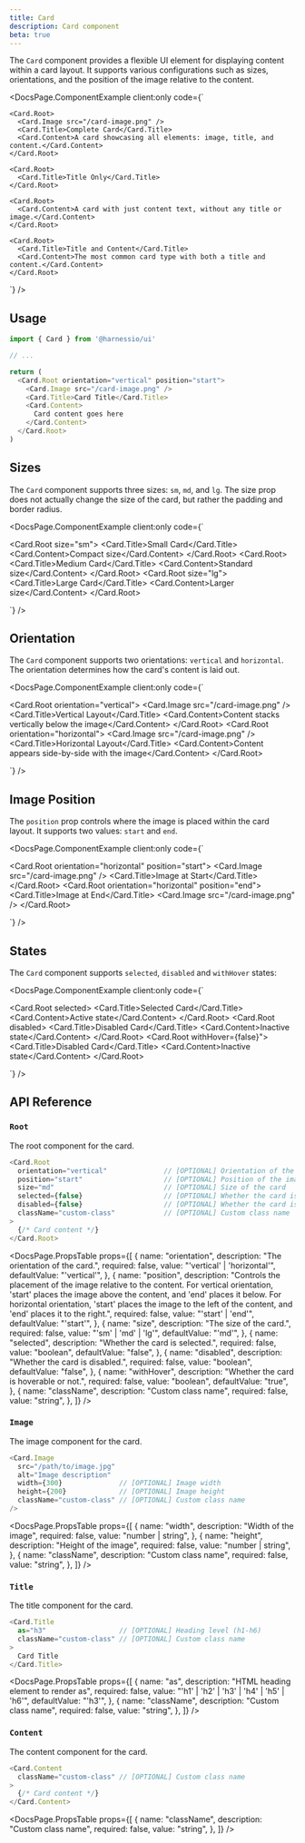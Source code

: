 ```yaml
---
title: Card
description: Card component
beta: true
---
```


The `Card` component provides a flexible UI element for displaying content within a card layout. It supports various configurations such as sizes, orientations, and the position of the image relative to the content.


<DocsPage.ComponentExample
  client:only
  code={`<div className="flex flex-col gap-8">

    <Card.Root>
      <Card.Image src="/card-image.png" />
      <Card.Title>Complete Card</Card.Title>
      <Card.Content>A card showcasing all elements: image, title, and content.</Card.Content>
    </Card.Root>

    <Card.Root>
      <Card.Title>Title Only</Card.Title>
    </Card.Root>

    <Card.Root>
      <Card.Content>A card with just content text, without any title or image.</Card.Content>
    </Card.Root>

    <Card.Root>
      <Card.Title>Title and Content</Card.Title>
      <Card.Content>The most common card type with both a title and content.</Card.Content>
    </Card.Root>

  </div>`}
/>

## Usage

```typescript jsx
import { Card } from '@harnessio/ui'

// ...

return (
  <Card.Root orientation="vertical" position="start">
    <Card.Image src="/card-image.png" />
    <Card.Title>Card Title</Card.Title>
    <Card.Content>
      Card content goes here
    </Card.Content>
  </Card.Root>
)
```

## Sizes

The `Card` component supports three sizes: `sm`, `md`, and `lg`. The size prop does not actually change the size of the card, but rather the padding and border radius.

<DocsPage.ComponentExample
  client:only
  code={`<div className="flex flex-col gap-4">
    <Card.Root size="sm">
      <Card.Title>Small Card</Card.Title>
      <Card.Content>Compact size</Card.Content>
    </Card.Root>
    <Card.Root>
      <Card.Title>Medium Card</Card.Title>
      <Card.Content>Standard size</Card.Content>
    </Card.Root>
    <Card.Root size="lg">
      <Card.Title>Large Card</Card.Title>
      <Card.Content>Larger size</Card.Content>
    </Card.Root>
  </div>`}
/>

## Orientation

The `Card` component supports two orientations: `vertical` and `horizontal`. The orientation determines how the card's content is laid out.

<DocsPage.ComponentExample
  client:only
  code={`<div className="flex flex-col gap-4">
    <Card.Root orientation="vertical">
      <Card.Image src="/card-image.png" />
      <Card.Title>Vertical Layout</Card.Title>
      <Card.Content>Content stacks vertically below the image</Card.Content>
    </Card.Root>
    <Card.Root orientation="horizontal">
      <Card.Image src="/card-image.png" />
      <Card.Title>Horizontal Layout</Card.Title>
      <Card.Content>Content appears side-by-side with the image</Card.Content>
    </Card.Root>
  </div>`}
/>

## Image Position

The `position` prop controls where the image is placed within the card layout. It supports two values: `start` and `end`.

<DocsPage.ComponentExample
  client:only
  code={`<div className="flex flex-col gap-4">
    <Card.Root orientation="horizontal" position="start">
      <Card.Image src="/card-image.png" />
      <Card.Title>Image at Start</Card.Title>
    </Card.Root>
    <Card.Root orientation="horizontal" position="end">
      <Card.Title>Image at End</Card.Title>
      <Card.Image src="/card-image.png" />
    </Card.Root>
  </div>`}
/>

## States

The `Card` component supports `selected`, `disabled` and `withHover` states:

<DocsPage.ComponentExample
  client:only
  code={`<div className="flex gap-4">
    <Card.Root selected>
      <Card.Title>Selected Card</Card.Title>
      <Card.Content>Active state</Card.Content>
    </Card.Root>
    <Card.Root disabled>
      <Card.Title>Disabled Card</Card.Title>
      <Card.Content>Inactive state</Card.Content>
    </Card.Root>
    <Card.Root withHover={false}">
      <Card.Title>Disabled Card</Card.Title>
      <Card.Content>Inactive state</Card.Content>
    </Card.Root>
  </div>`}
/>

## API Reference

### `Root`

The root component for the card.

```typescript jsx
<Card.Root
  orientation="vertical"              // [OPTIONAL] Orientation of the card
  position="start"                    // [OPTIONAL] Position of the image
  size="md"                           // [OPTIONAL] Size of the card
  selected={false}                    // [OPTIONAL] Whether the card is selected
  disabled={false}                    // [OPTIONAL] Whether the card is disabled
  className="custom-class"            // [OPTIONAL] Custom class name
>
  {/* Card content */}
</Card.Root>
```

<DocsPage.PropsTable
  props={[
    {
      name: "orientation",
      description: "The orientation of the card.",
      required: false,
      value: "'vertical' | 'horizontal'",
      defaultValue: "'vertical'",
    },
    {
      name: "position",
      description:
        "Controls the placement of the image relative to the content. For vertical orientation, 'start' places the image above the content, and 'end' places it below. For horizontal orientation, 'start' places the image to the left of the content, and 'end' places it to the right.",
      required: false,
      value: "'start' | 'end'",
      defaultValue: "'start'",
    },
    {
      name: "size",
      description: "The size of the card.",
      required: false,
      value: "'sm' | 'md' | 'lg'",
      defaultValue: "'md'",
    },
    {
      name: "selected",
      description: "Whether the card is selected.",
      required: false,
      value: "boolean",
      defaultValue: "false",
    },
    {
      name: "disabled",
      description: "Whether the card is disabled.",
      required: false,
      value: "boolean",
      defaultValue: "false",
    },
    {
      name: "withHover",
      description: "Whether the card is hoverable or not.",
      required: false,
      value: "boolean",
      defaultValue: "true",
    },
    {
      name: "className",
      description: "Custom class name",
      required: false,
      value: "string",
    },
  ]}
/>

### `Image`

The image component for the card.

```typescript jsx
<Card.Image
  src="/path/to/image.jpg"
  alt="Image description"
  width={300}              // [OPTIONAL] Image width
  height={200}             // [OPTIONAL] Image height
  className="custom-class" // [OPTIONAL] Custom class name
/>
```

<DocsPage.PropsTable
  props={[
    {
      name: "width",
      description: "Width of the image",
      required: false,
      value: "number | string",
    },
    {
      name: "height",
      description: "Height of the image",
      required: false,
      value: "number | string",
    },
    {
      name: "className",
      description: "Custom class name",
      required: false,
      value: "string",
    },
  ]}
/>

### `Title`

The title component for the card.

```typescript jsx
<Card.Title
  as="h3"                  // [OPTIONAL] Heading level (h1-h6)
  className="custom-class" // [OPTIONAL] Custom class name
>
  Card Title
</Card.Title>
```

<DocsPage.PropsTable
  props={[
    {
      name: "as",
      description: "HTML heading element to render as",
      required: false,
      value: "'h1' | 'h2' | 'h3' | 'h4' | 'h5' | 'h6'",
      defaultValue: "'h3'",
    },
    {
      name: "className",
      description: "Custom class name",
      required: false,
      value: "string",
    },
  ]}
/>

### `Content`

The content component for the card.

```typescript jsx
<Card.Content
  className="custom-class" // [OPTIONAL] Custom class name
>
  {/* Card content */}
</Card.Content>
```

<DocsPage.PropsTable
  props={[
    {
      name: "className",
      description: "Custom class name",
      required: false,
      value: "string",
    },
  ]}
/>
